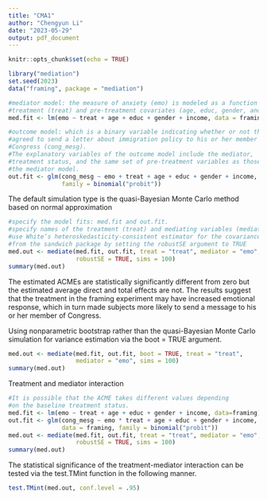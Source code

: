 ```yaml
---
title: "CMA1"
author: "Chengyun Li"
date: "2023-05-29"
output: pdf_document
---
```


```r
knitr::opts_chunk$set(echo = TRUE)
```

```r
library("mediation")
set.seed(2023)
data("framing", package = "mediation")
```

```r
#mediator model: the measure of anxiety (emo) is modeled as a function of the framing 
#treatment (treat) and pre-treatment covariates (age, educ, gender, and income).
med.fit <- lm(emo ~ treat + age + educ + gender + income, data = framing)
```

```r
#outcome model: which is a binary variable indicating whether or not the participant 
#agreed to send a letter about immigration policy to his or her member of 
#Congress (cong_mesg). 
#The explanatory variables of the outcome model include the mediator, 
#treatment status, and the same set of pre-treatment variables as those used in 
#the mediator model.
out.fit <- glm(cong_mesg ~ emo + treat + age + educ + gender + income, data = framing, 
               family = binomial("probit"))
```

The default simulation type is the quasi-Bayesian Monte Carlo method based on normal approximation

```r
#specify the model fits: med.fit and out.fit.
#specify names of the treatment (treat) and mediating variables (mediator).
#use White’s heteroskedasticity-consistent estimator for the covariance matrix 
#from the sandwich package by setting the robustSE argument to TRUE
med.out <- mediate(med.fit, out.fit, treat = "treat", mediator = "emo", 
                   robustSE = TRUE, sims = 100)
summary(med.out)
```

The estimated ACMEs are statistically significantly different from zero but the estimated average direct and total effects are not. The results suggest that the treatment in the framing experiment may have increased emotional response, which in turn made subjects more likely to send a message to his or her member of Congress.

Using nonparametric bootstrap rather than the quasi-Bayesian Monte Carlo simulation for variance estimation via the boot = TRUE argument.

```r
med.out <- mediate(med.fit, out.fit, boot = TRUE, treat = "treat",
                   mediator = "emo", sims = 100)
summary(med.out)
```
Treatment and mediator interaction
```r
#It is possible that the ACME takes different values depending 
#on the baseline treatment status.
med.fit <- lm(emo ~ treat + age + educ + gender + income, data=framing)
out.fit <- glm(cong_mesg ~ emo * treat + age + educ + gender + income,
               data = framing, family = binomial("probit"))
med.out <- mediate(med.fit, out.fit, treat = "treat", mediator = "emo",
                   robustSE = TRUE, sims = 100)
summary(med.out)
```

The statistical significance of the treatment-mediator interaction can be tested via the test.TMint function in the following manner.

```r
test.TMint(med.out, conf.level = .95)
```



